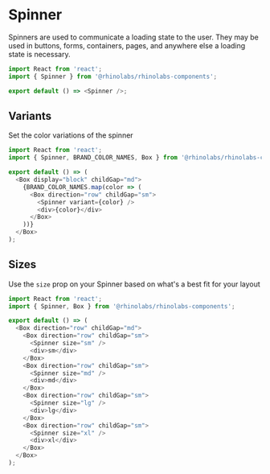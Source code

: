 
<Meta title="Components/Spinner/Codesandbox" />

# Spinner

Spinners are used to communicate a loading state to the user.
They may be used in buttons, forms, containers, pages,
and anywhere else a loading state is necessary.

```js codesandbox=rhinolabs-components
import React from 'react';
import { Spinner } from '@rhinolabs/rhinolabs-components';

export default () => <Spinner />;
```

## Variants

Set the color variations of the spinner

```js codesandbox=rhinolabs-components
import React from 'react';
import { Spinner, BRAND_COLOR_NAMES, Box } from '@rhinolabs/rhinolabs-components';

export default () => (
  <Box display="block" childGap="md">
    {BRAND_COLOR_NAMES.map(color => (
      <Box direction="row" childGap="sm">
        <Spinner variant={color} />
        <div>{color}</div>
      </Box>
    ))}
  </Box>
);
```

## Sizes

Use the `size` prop on your Spinner based on what's a best fit for your layout

```js codesandbox=rhinolabs-components
import React from 'react';
import { Spinner, Box } from '@rhinolabs/rhinolabs-components';

export default () => (
  <Box direction="row" childGap="md">
    <Box direction="row" childGap="sm">
      <Spinner size="sm" />
      <div>sm</div>
    </Box>
    <Box direction="row" childGap="sm">
      <Spinner size="md" />
      <div>md</div>
    </Box>
    <Box direction="row" childGap="sm">
      <Spinner size="lg" />
      <div>lg</div>
    </Box>
    <Box direction="row" childGap="sm">
      <Spinner size="xl" />
      <div>xl</div>
    </Box>
  </Box>
);
```
